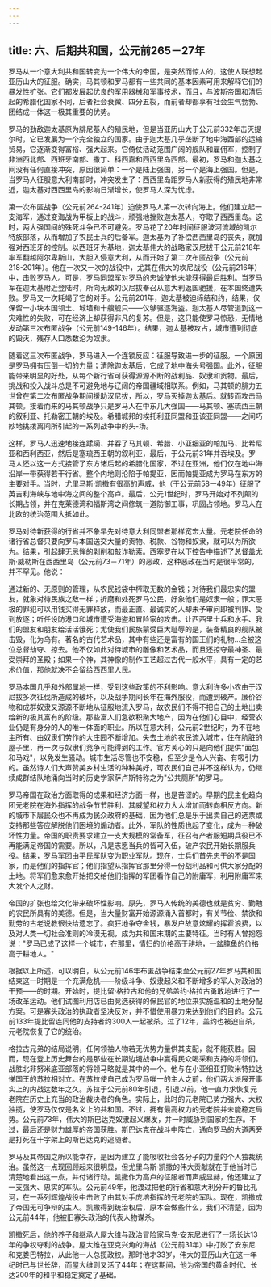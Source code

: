 ```yaml
---
---
---
```

title: 六、后期共和国，公元前265－27年
---



罗马从一个意大利共和国转变为一个伟大的帝国，是突然而惊人的，这使人联想起亚历山大的征服。确实，马其顿和罗马都有一些共同的基本因素可用来解释它们的暴发性扩张。它们都发展起优良的军用器械和军事技术，而且，与波斯帝国和清后起的希腊化国家不同，后者社会衰微、四分五裂，而前者却都享有社会生气勃勃、团结成一体这一极其重要的优势。

罗马的劲敌迦太基原为腓尼基人的殖民地，但是当亚历山大于公元前332年击灭提尔时，它已发展为一个完全独立的国家。由于迦太基几乎垄断了地中海西部的运输贸易，它逐渐变得富裕、强大起来。它倚仗活动范围广阔的舰队和雇佣军，控制了非洲西北部、西班牙南部、撒丁、科西嘉和西西里岛西部。最初，罗马和迦太基之间没有任何直接冲突，原因很简单：一个是陆上强国，另一个是海上强国。但是，当罗马人征服意大利南部时，冲突发生了：西西里岛距罗马人新获得的殖民地非常近，迦太基对西西里岛的影响日渐增长，使罗马人深为忧虑。

第一次布匿战争（公元前264-241年）迫使罗马人第一次转向海上。他们建立起一支海军，通过变海战为甲板上的战斗，顽强地挫败迦太基人，夺取了西西里岛。这时，两大强国间的殊死斗争已不可避免。罗马花了20年时间征服波河流域的凯尔特族部落，从而增加了农民士兵的后备军。迦太基为了补偿西西里岛的丧失，就加强对西班牙的控制。以西班牙为基地，迦太基伟大的战略家汉尼拔干公元前218年率军翻越阿尔卑斯山，大胆入侵意大利，从而开始了第二次布匿战争（公元前218-201年）。他在一次又一次的战役中，尤其在伟大的坎尼战役（公元前216年）中，击败罗马人。可是，罗马同盟军对罗马的忠诚使他未能获得最后胜利。当罗马军在迦太基附近登陆时，所向无敌的汉尼拔奉召从意大利返国驰援，在本国终遭失败。罗马又一次耗竭了它的对手。公元前201年，迦太基被迫缔结和约，结果，仅保留一小块本国领土、城墙和十艘舰只——仅够驱逐海盗。迦太基人尽管道到这一灾难性的失败，可在经济上却获得非凡的复苏。但是，这只能使罗马惊恐，无情地发动第三次布匿战争（公元前149-146年）。结果，迦太基被攻占，城市遭到彻底的毁灭，残存人口悉数沦为奴隶。

随着这三次布匿战争，罗马进入一个连锁反应：征服导致进一步的征服。一个原因是罗马拥有压倒一切的力量；清除迦太基后，它成了地中海头号强国。此外，征服能带来明显的好处，从每个新行省可获得源源不断的战利品、奴隶和贡物。最后，挑战和投入战斗总是不可避免地与辽阔的帝国疆域相联系。例如，马其顿的腓力五世曾在第二次布匿战争期间援助汉尼拔，所以，罗马灭掉迦太基后。就转而攻击马其顿。接着而来的马其顿战争只是罗马人在中东几大强国——马其顿、塞琉西王朝的叙利亚、托勒密王朝的埃及。希腊城邦的埃托利亚同盟和亚该亚同盟——之间巧妙地挑拨离间所引起的一系列战争中的头-场。

这样，罗马人迅速地接连蹂躏、并吞了马其顿、希腊、小亚细亚的帕加马、比希尼亚和西利西亚，然后是塞琉西王朝的叙利亚，最后，于公元前31年并吞埃及。罗马人还以这一方式接管了东方诸后起的希腊化国家，不过在亚洲，他们仅在地中海沿岸一带获得若干行省。整个内地则沦陷于帕提亚，因而帕提亚成为罗马在东方的主要对手。当时，尤里马斯·凯撒有很高的声威，他（于公元前58一49年）征服了英吉利海峡与地中海之间的整个高卢。最后，公元1世纪时，罗马开始对不列颠的长期占领，并在克莱德湾和福斯湾之间修筑一道防御工事，巩固占领地。罗马人在北欧的统治范围大抵如此。

罗马对待新获得的行省并不象早先对待意大利同盟者那样宽宏大量。元老院任命的诸行省总督只要向罗马本国送交大量的贡物、税款、谷物和奴隶，就可以为所欲为。结果，引起肆无忌惮的剥削和敲诈勒索。西塞罗在以下控告中描述了总督盖尤斯·威勒斯在西西里岛（公元前73－71年）的恶政，这种恶政在当时是很平常的，并不罕见。他说：

通过新的、无原则的管理，从农民钱袋中榨取无数的金钱；对待我们最忠实的盟友，就象对待民族之敌一样；折磨和处死罗马公民，好象他们是奴隶一般；罪大恶极的罪犯可以用钱买得无罪释放，而最正直、最诚实的人却未予审问即被判罪、受到放逐；听任设防港口和城市遭受海盗和冒险家的攻击。让西西里士兵和水手、我们的盟友和朋友给活活饿死；尤使我们民族蒙受巨大耻辱的是，装备精良的舰队被击毁，化为乌有。著名的古代艺术品，其中有些还是富有的国王们的礼物…全被这位总督劫夺、掠去。他不仅如此对待城市的雕像和艺术品，而且还掠夺最神圣、最受崇拜的圣殿；如果一个神，其神像的制作工艺超过古代一般水平，具有一定的艺术价值，那他就决不会留给西西里人民。

罗马本国几乎和外部属地一样，受到这些政策的不利影响。意大利许多小农由于汉尼拔多次征伐所造成的破坏，以及战争期间长年在海外服役，而遭到破产。廉价谷物和成群奴隶又源源不断地从征服地流入罗马，故农民们不得不把自己的土地出卖给新的极其富有的阶级。那些富人们急欲积聚大地产，因为在他们心目中，经营农业仍是有身分的人的唯一体面的职业。所以在意大利，公元前2世纪时，为不在地主所有、由奴隶们劳作的大庄园不断增加。失去土地的农民流入城市，住在肮脏的屋子里，再一次与奴隶们竞争可能得到的工作。官方关心的只是向他们提供"面包和马戏"，以免发生骚动。城市生活尽管也不安稳，但至少是令人兴奋、有吸引力的。虽然诗人们大声赞美乡村生活的种种美好，可农民们自己并不这样认为，仍继续成群结队地涌向当时的历史学家萨卢斯特称之为"公共厕所"的罗马。

罗马帝国在政治方面取得的成果和经济方面一样，也是苦涩的。早期的民主化趋向团元老院在海外指挥的战争节节胜利、其威望和权力大大增加而转向相反方向。新的城市下层民众也不再成为民众政府的基础，因为他们总是乐于出卖自己的选票或支持那些答应解脱他们困境的煽动者。此外，军队的性质也起了变化，成为一种破坏性力量。帝国的职责要求建立一支大规模的常备军，征召有产者服短期兵役已不再能满足帝国的需要。所以，凡是志愿当兵的皆可入伍，破产农民开始长期服兵役。结果，罗马军团由平民军队变为职业军队。现在，士兵们首先忠于的不是国家，而是他们的指挥官；他们指望从指挥官那里分得一份战利品和可供大家分配的土地。将军们愈来愈开始把交给他们指挥的军团看作自己的附庸军，利用附庸军来大发个人之财。

帝国的扩张也给文化带来破坏性影响。原先，罗马人传统的美德也就是贫穷、勤勉的农民所具有的美德。但是，当大量财富开始源源涌入首都时，有关节俭、禁欲和勤劳的古老说教很快给遗忘了。疯狂地争夺金钱，暴发户故意炫耀的挥霍浪费，以及对人类一切社会准则的冷漠无视，成为共和国末期的主要特征。当时有人曾抱怨说："罗马已成了这样一个城市，在那里，情妇的价格高于耕地，一盆腌鱼的价格高于耕地人。"

根据以上所述，可以明白，从公元前146年布匿战争结束至公元前27年罗马共和国结束这一时期是一个充满危机——阶级斗争、奴隶起义和不断增多的军人对政治的干预——的时期。开始时，提比留·格拉古和他的兄弟盖约·格拉古勇敢地进行了一场改革运动。他们试图利用店已由竞选获得的保民官的地位来实施温和的土地分配方案。可是寡头政治的执政者坚决反对，并不惜使用暴力来达到他们的目的。公元前133年提比留连同他的支持者约300人一起被杀。过了12年，盖约也被迫自杀，元老院恢复了它的统治。

格拉古兄弟的结局说明，任何领袖人物若无优势力量供其支配，就不能获胜。因而，现在登上历史舞台的是那些在长期边境战争中赢得民众喝采和支持的将领们。战胜北非努米底亚部落的将领马略就是其中的一个。他与在小亚细亚打败米特拉达悌国王的苏拉相对立。在苏拉使自己成为罗马唯一的主人之前，他们两大派展开事实上的内战达数年之久。苏拉于公元前80年引退，引退以前，他一直力求恢复元老院在历史上充当的政治裁决者的角色。实际上，此时的元老院已势力强大、大权独揽，使罗马仅仅是名义上的共和国。不过，拥有最高权力的元老院并未能稳定局势。公元前73年，伟大的斯巴达克奴隶起义爆发，并一时威胁到国家的生存。不过，最后还是财力雄厚的帝国获胜。斯巴达克在战斗中阵亡，通向罗马的大道两旁是打死在十字架上的斯巴达克的追随者。

罗马及其帝国之所以能幸存，是因为建立了能吸收社会各分子的力量的个人独裁统治。虽然这一点现回顾起来很明显，但尤里乌斯·凯撒的伟大贡献就在于他当时已清楚地看出这一点，并付诸行动。凯撒作为高卢的征服者而声威显赫，他还建立了一支强大、忠实的军队。公元前49年，他渡过把他的行省和意大利分开的鲁比孔河，在一系列辉煌战役中击败了由其对手庞培指挥的元老院的军队。现在，凯撒成了帝国无可争辩的主人。凯撒得到统治权后，原本会做些什么，我们不清楚，因为公元前44年，他被旧寡头政治的代表人物谋杀。

凯撒死后，他的养子和继承人屋大维与政治冒险家马克·安东尼进行了一场长达13年的争权夺利的战争。屋大维在亚克兴角的海战（公元前31年）中打败了安东尼和克娄巴特拉，从此他一人总揽政权。那时他才33岁，伟大的亚历山大在这一年纪时已与世长辞，而屋大维则又活了44年；在这期间，他为帝国的黄金时代、长达200年的和平和稳定奠定了基础。